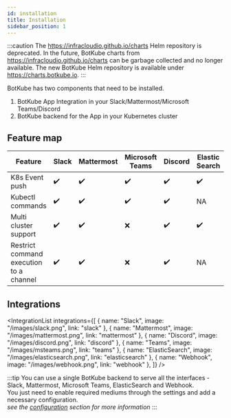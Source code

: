 ```yaml
---
id: installation
title: Installation
sidebar_position: 1
---
```



:::caution
The https://infracloudio.github.io/charts Helm repository is deprecated. In the future, BotKube charts from https://infracloudio.github.io/charts can be garbage collected and no longer available.
The new BotKube Helm repository is available under https://charts.botkube.io.
:::

BotKube has two components that need to be installed.

1. BotKube App Integration in your Slack/Mattermost/Microsoft Teams/Discord
2. BotKube backend for the App in your Kubernetes cluster

## Feature map

| Feature                                 | Slack              | Mattermost         | Microsoft Teams    | Discord            | Elastic Search     | Webhook            |
| --------------------------------------- | ------------------ | ------------------ | ------------------ | ------------------ | ------------------ | ------------------ |
| K8s Event push                          | :heavy_check_mark: | :heavy_check_mark: | :heavy_check_mark: | :heavy_check_mark: | :heavy_check_mark: | :heavy_check_mark: |
| Kubectl commands                        | :heavy_check_mark: | :heavy_check_mark: | :heavy_check_mark: | :heavy_check_mark: | NA                 | NA                 |
| Multi cluster support                   | :heavy_check_mark: | :heavy_check_mark: | :x:                | :heavy_check_mark: | :heavy_check_mark: | :heavy_check_mark: |
| Restrict command execution to a channel | :heavy_check_mark: | :heavy_check_mark: | :x:                | :heavy_check_mark: | NA                 | NA                 |

## Integrations

<IntegrationList
  integrations={[
    { name: "Slack", image: "/images/slack.png", link: "slack" },
    { name: "Mattermost", image: "/images/mattermost.png", link: "mattermost" },
    { name: "Discord", image: "/images/discord.png", link: "discord" },
    { name: "Teams", image: "/images/msteams.png", link: "teams" },
    { name: "ElasticSearch", image: "/images/elasticsearch.png", link: "elasticsearch" },
    { name: "Webhook", image: "/images/webhook.png", link: "webhook" },
  ]}
/>

:::tip
You can use a single BotKube backend to serve all the interfaces - Slack, Mattermost, Microsoft Teams, ElasticSearch and Webhook. <br/>
You just need to enable required mediums through the settings and add a necessary configuration.<br/>
_see the [configuration](../configuration) section for more information_
:::
